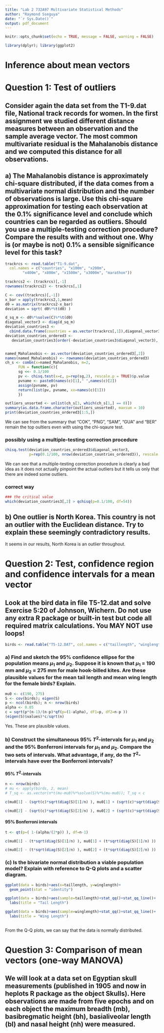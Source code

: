```yaml
---
title: "Lab 2 732A97 Multivariate Statistical Methods"
author: "Raymond Sseguya"
date: "`r Sys.Date()`"
output: pdf_document
---
```


```r
knitr::opts_chunk$set(echo = TRUE, message = FALSE, warning = FALSE)

library(dplyr); library(ggplot2)
```


# Inference about mean vectors


# Question 1: Test of outliers

## Consider again the data set from the T1-9.dat file, National track records for women. In the first assignment we studied different distance measures between an observation and the sample average vector. The most common multivariate residual is the Mahalanobis distance and we computed this distance for all observations.


## a) The Mahalanobis distance is approximately chi-square distributed, if the data comes from a multivariate normal distribution and the number of observations is large. Use this chi-square approximation for testing each observation at the 0.1% significance level and conclude which countries can be regarded as outliers. Should you use a multiple-testing correction procedure? Compare the results with and without one. Why is (or maybe is not) 0.1% a sensible significance level for this task?
```r
trackrcs <- read.table("T1-9.dat",
  col.names = c("countries", "x100m", "x200m", 
        "x400m", "x800m", "x1500m", "x3000m", "marathon"))

trackrcs2 <- (trackrcs)[,-1]
rownames(trackrcs2) <- trackrcs[,1]

C <- cov((trackrcs)[,-1])
x_bar = apply(trackrcs2,1,mean)
d0 = as.matrix(trackrcs2-x_bar)
deviation = sqrt( d0%*%t(d0) )

d_sq_m <- d0%*%solve(C)%*%t(d0)
diagonal_vector3 <- diag(d_sq_m)
deviation_countries3 <- 
  cbind.data.frame(countries = as.vector(trackrcs[,1]),diagonal_vector3)
deviation_countries_ordered3 <-  
   deviation_countries3[order(-deviation_countries3$diagonal_vector3), ]


named_Mahalanobis <- as.vector(deviation_countries_ordered3[,2])
names(named_Mahalanobis) <- rownames(deviation_countries_ordered3)
ch_s <- combn(x=named_Mahalanobis, m=2,
      FUN = function(c){
      sg <<- 0.1/100
      pv <- chisq.test(x=c, p=rep(sg,2), rescale.p = TRUE)$p.value 
      pvname <- paste0(names(c)[1]," ",names(c)[2])
      assign(pvname, pv)
      return(list(pv, pvname, xx=names(c)[1]))
      }) 

outliers_unsorted <- unlist(ch_s[3, which(ch_s[1,] == 0)])
summary(as.data.frame.character(outliers_unsorted), maxsum = 10)
print(deviation_countries_ordered3[1:5,])

```
We can see from the summary that "COK", "PNG", "SAM", "GUA" and "BER" remain the top oultiers even with using the chi-sqaure test.


### possibly using a multiple-testing correction procedure
```r
chisq.test(deviation_countries_ordered3$diagonal_vector3,
           p=rep(0.1/100, nrow(deviation_countries_ordered3)), rescale.p = TRUE )
```
We can see that a multiple-testing correction procedure is clearly a bad idea as it does not actually pinpoint the actual outliers but it tells us only that there are indeed some outliers. 

### correct way
```r

### the critical value
which(deviation_countries3[,2] > qchisq(p=0.1/100, df=54))

```



## b) One outlier is North Korea. This country is not an outlier with the Euclidean distance. Try to explain these seemingly contradictory results.

It seems in our results, North Korea is an outlier throughout.


\pagebreak


# Question 2: Test, confidence region and confidence intervals for a mean vector

## Look at the bird data in file T5-12.dat and solve Exercise 5:20 of Johnson, Wichern. Do not use any extra R package or built-in test but code all required matrix calculations. You MAY NOT use loops!

```r
birds <- read.table("T5-12.DAT", col.names = c("taillength", "winglength") )

```


### a) Find and sketch the 95% confidence ellipse for the population means $\mu_1$ and $\mu_2$. Suppose it is known that $\mu_1$ = 190 mm and $\mu_2$ = 275 mm for male hook-billed kites. Are these plausible values for the mean tail length and mean wing length for the female birds? Explain.
```r
mu0 <- c(190, 275)
S <- cov(birds); eigen(S)
p <- ncol(birds); n <- nrow(birds)
alpha <- 0.05
c = sqrt(p*(n-1)/(n-p)*qf(p=(1-alpha), df1=p, df2=n-p ))
(eigen(S)$values)*c/sqrt(n)
```
Yes. These are plausible values.


### b) Construct the simultaneous 95% $T^{2}$-intervals for $\mu_1$ and $\mu_2$ and the 95% Bonferroni intervals for $\mu_1$ and $\mu_2$. Compare the two sets of intervals. What advantage, if any, do the $T^{2}$-intervals have over the Bonferroni intervals?

#### 95% $T^{2}$-intervals
```r
n <- nrow(birds)
# mu <- apply(birds, 2, mean)
# T_sq <- as.vector(n*t(mu-mu0)%*%solve(S)%*%(mu-mu0)); T_sq < c

c(mu0[1] - (sqrt(c)*sqrt(diag(S)[1]/n) ), mu0[1] + (sqrt(c)*sqrt(diag(S)[1]/n) ))

c(mu0[2] - (sqrt(c)*sqrt(diag(S)[2]/n) ), mu0[2] + (sqrt(c)*sqrt(diag(S)[2]/n) ))
```


#### 95% Bonferroni intervals
```r
t <- qt(p=( 1-(alpha/(2*p)) ), df=n-1)

c(mu0[1] - (t*sqrt(diag(S)[1]/n) ), mu0[1] + (t*sqrt(diag(S)[1]/n) ))

c(mu0[2] - (t*sqrt(diag(S)[2]/n) ), mu0[2] + (t*sqrt(diag(S)[2]/n) ))
```


### (c) Is the bivariate normal distribution a viable population model? Explain with reference to Q-Q plots and a scatter diagram.

```r
ggplot(data = birds)+aes(x=taillength, y=winglength)+
  geom_point(stat = "identity")

ggplot(data = birds)+aes(sample=taillength)+stat_qq()+stat_qq_line()+
  labs(title = "Tail Length")

ggplot(data = birds)+aes(sample=winglength)+stat_qq()+stat_qq_line()+
  labs(title = "Wing Length")
  
```
From the Q-Q plots, we can say that the data is normally distributed.


\pagebreak


# Question 3: Comparison of mean vectors (one-way MANOVA)

## We will look at a data set on Egyptian skull measurements (published in 1905 and now in heplots R package as the object Skulls). Here observations are made from five epochs and on each object the maximum breadth (mb), basibregmatic height (bh), basialiveolar length (bl) and nasal height (nh) were measured.

```r

```

